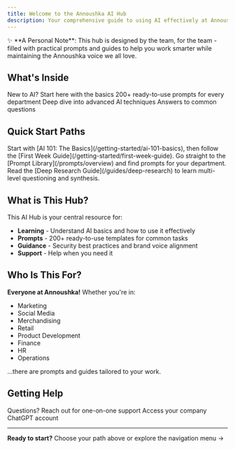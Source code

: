 ```yaml
---
title: Welcome to the Annoushka AI Hub
description: Your comprehensive guide to using AI effectively at Annoushka
---
```


<Tip>
✨ **A Personal Note**: This hub is designed by the team, for the team - filled with practical prompts and guides to help you work smarter while maintaining the Annoushka voice we all love.
</Tip>

## What's Inside

<CardGroup cols={2}>
  <Card title="Getting Started" icon="rocket" href="/getting-started/overview">
    New to AI? Start here with the basics
  </Card>
  <Card title="Prompt Library" icon="book" href="/prompts/overview">
    200+ ready-to-use prompts for every department
  </Card>
  <Card title="Advanced Guides" icon="graduation-cap" href="/guides/deep-research">
    Deep dive into advanced AI techniques
  </Card>
  <Card title="FAQs" icon="circle-question" href="/resources/faqs">
    Answers to common questions
  </Card>
</CardGroup>

## Quick Start Paths

<AccordionGroup>
  <Accordion title="Never used AI before?">
    Start with [AI 101: The Basics](/getting-started/ai-101-basics), then follow the [First Week Guide](/getting-started/first-week-guide).
  </Accordion>

  <Accordion title="Ready to dive in?">
    Go straight to the [Prompt Library](/prompts/overview) and find prompts for your department.
  </Accordion>

  <Accordion title="Want advanced techniques?">
    Read the [Deep Research Guide](/guides/deep-research) to learn multi-level questioning and synthesis.
  </Accordion>
</AccordionGroup>

## What is This Hub?

This AI Hub is your central resource for:
- **Learning** - Understand AI basics and how to use it effectively
- **Prompts** - 200+ ready-to-use templates for common tasks
- **Guidance** - Security best practices and brand voice alignment
- **Support** - Help when you need it

## Who Is This For?

**Everyone at Annoushka!** Whether you're in:
- Marketing
- Social Media
- Merchandising
- Retail
- Product Development
- Finance
- HR
- Operations

...there are prompts and guides tailored to your work.

## Getting Help

<CardGroup cols={2}>
  <Card title="Contact Ollie" icon="envelope">
    Questions? Reach out for one-on-one support
  </Card>
  <Card title="ChatGPT Login" icon="robot" href="https://chat.openai.com">
    Access your company ChatGPT account
  </Card>
</CardGroup>

---

**Ready to start?** Choose your path above or explore the navigation menu →
